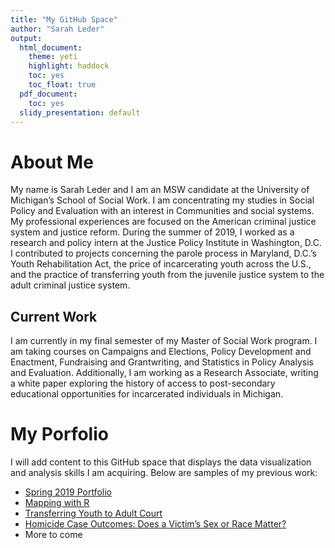 ```yaml
---
title: "My GitHub Space"
author: "Sarah Leder"
output: 
  html_document: 
    theme: yeti
    highlight: haddock
    toc: yes
    toc_float: true
  pdf_document: 
    toc: yes
  slidy_presentation: default
---
```

# **About Me** 
My name is Sarah Leder and I am an MSW candidate at the University of Michigan's School of Social Work. I am concentrating my studies in Social Policy and Evaluation with an interest in Communities and social systems. My professional experiences are focused on the American criminal justice system and justice reform. During the summer of 2019, I worked as a research and policy intern at the Justice Policy Institute in Washington, D.C. I contributed to projects concerning the parole process in Maryland, D.C.'s Youth Rehabilitation Act, the price of incarcerating youth across the U.S., and the practice of transferring youth from the juvenile justice system to the adult criminal justice system.

## Current Work
I am currently in my final semester of my Master of Social Work program. I am taking courses on Campaigns and Elections, Policy Development and Enactment, Fundraising and Grantwriting, and Statistics in Policy Analysis and Evaluation. Additionally, I am working as a Research Associate, writing a white paper exploring the history of access to post-secondary educational opportunities for incarcerated individuals in Michigan.

# **My Porfolio**
I will add content to this GitHub space that displays the data visualization and analysis skills I am acquiring. Below are samples of my previous work:

* [Spring 2019 Portfolio](https://scleder.github.io/Dataviz2019/Spring_2019_Portfolio.html)
* [Mapping with R](https://scleder.github.io/Dataviz2019/RMaps.html)
* [Transferring Youth to Adult Court](https://scleder.github.io/Dataviz2019/Waived_Youth.html)
* [Homicide Case Outcomes: Does a Victim's Sex or Race Matter?](https://scleder.github.io/Dataviz2019/Homicide_Case_Outcomes.html)
* More to come
